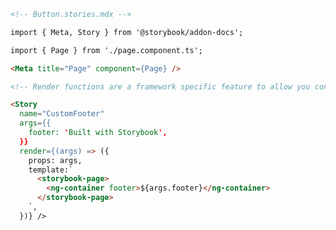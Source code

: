 ```md
<!-- Button.stories.mdx -->

import { Meta, Story } from '@storybook/addon-docs';

import { Page } from './page.component.ts';

<Meta title="Page" component={Page} />

<!-- Render functions are a framework specific feature to allow you control on how the component renders -->

<Story
  name="CustomFooter"
  args={{
    footer: 'Built with Storybook',
  }}
  render={(args) => ({
    props: args,
    template:`
      <storybook-page>
        <ng-container footer>${args.footer}</ng-container>
      </storybook-page>
    `,
  })} />
```